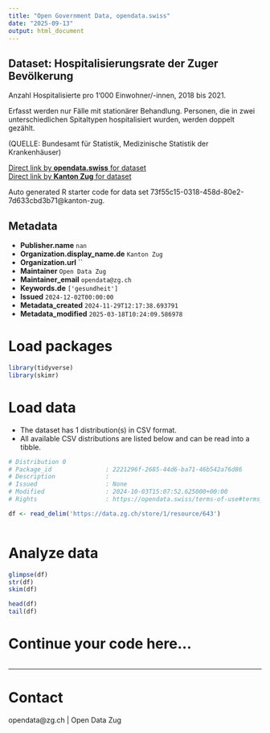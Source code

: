 ```yaml
---
title: "Open Government Data, opendata.swiss"
date: "2025-09-13"
output: html_document
---
```


## Dataset: Hospitalisierungsrate der Zuger Bevölkerung

Anzahl Hospitalisierte pro 1‘000 Einwohner/-innen, 2018 bis 2021.

Erfasst werden nur Fälle mit stationärer Behandlung. Personen, die in zwei unterschiedlichen Spitaltypen hospitalisiert wurden, werden doppelt gezählt.

(QUELLE: Bundesamt für Statistik, Medizinische Statistik der Krankenhäuser)

[Direct link by **opendata.swiss** for dataset](https://opendata.swiss/de/dataset/hospitalisierungsrate-der-zuger-bevolkerung)<br>
[Direct link by **Kanton Zug** for dataset](https://www.zg.ch/behoerden/gesundheitsdirektion/statistikfachstelle/themen/gesundheit/stationaere-versorgung)

Auto generated R starter code for data set 73f55c15-0318-458d-80e2-7d633cbd3b71@kanton-zug.

## Metadata

- **Publisher.name** `nan`
- **Organization.display_name.de** `Kanton Zug`
- **Organization.url** ``
- **Maintainer** `Open Data Zug`
- **Maintainer_email** `opendata@zg.ch`
- **Keywords.de** `['gesundheit']`
- **Issued** `2024-12-02T00:00:00`
- **Metadata_created** `2024-11-29T12:17:38.693791`
- **Metadata_modified** `2025-03-18T10:24:09.586978`


# Load packages

```r

library(tidyverse)
library(skimr)

```

# Load data

-   The dataset has 1 distribution(s) in CSV format.
-   All available CSV distributions are listed below and can be read into a tibble.

```r

# Distribution 0
# Package_id               : 2221296f-2685-44d6-ba71-46b542a76d86
# Description              : 
# Issued                   : None
# Modified                 : 2024-10-03T15:07:52.625000+00:00
# Rights                   : https://opendata.swiss/terms-of-use#terms_open

df <- read_delim('https://data.zg.ch/store/1/resource/643')



```

# Analyze data

```r

glimpse(df)
str(df)
skim(df)

head(df)
tail(df)

```

# Continue your code here...

```r

```

------------------------------------------------------------------------

# Contact

opendata@zg.ch | Open Data Zug
